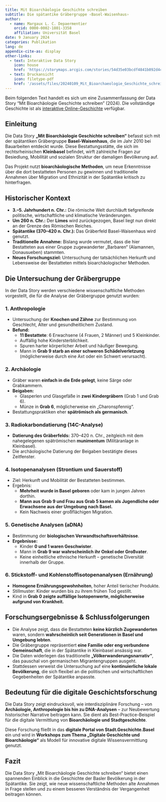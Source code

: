 ```yaml
---
title: Mit Bioarchäologie Geschichte schreiben
subtitle: Die spätantike Gräbergruppe ‹Basel-Waisenhaus›
author:
  - name: Margaux L. C. Depaermentier
    orcid: 0000-0002-1801-3358
    affiliation: Universität Basel
date: 9 January 2024
categories: Publikation
lang: de
appendix-cite-as: display
other-links:
  - text: Interaktive Data Story
    icon: house
    href: 'https://storymaps.arcgis.com/stories/54d35e03bcdf4841b092d4c4906227e9'
  - text: Druckansicht
    icon: filetype-pdf
    href: '/assets/files/20240109_Mit_Bioarchaeologie_Geschichte_schreiben.pdf'
---
```


::: callout-note
Beim folgenden Text handelt es sich um eine Zusammenfassung der Data Story "Mit Bioarchäologie Geschichte schreiben" (2024). Die vollständige Geschichte ist als [interaktive Online-Geschichte](https://storymaps.arcgis.com/stories/54d35e03bcdf4841b092d4c4906227e9) verfügbar.
:::

## Einleitung

Die Data Story **„Mit Bioarchäologie Geschichte schreiben“** befasst sich mit der spätantiken Gräbergruppe **Basel-Waisenhaus**, die im Jahr 2010 bei Bauarbeiten entdeckt wurde. Diese Bestattungsstätte, die sich im rechtsrheinischen **Kleinbasel** befindet, wirft zahlreiche Fragen zur Besiedlung, Mobilität und sozialen Struktur der damaligen Bevölkerung auf.

Das Projekt nutzt **bioarchäologische Methoden**, um neue Erkenntnisse über die dort bestatteten Personen zu gewinnen und traditionelle Annahmen über Migration und Ethnizität in der Spätantike kritisch zu hinterfragen.

## Historischer Kontext

- **3.–5. Jahrhundert n. Chr.:** Die römische Welt durchläuft tiefgreifende politische, wirtschaftliche und klimatische Veränderungen.\
- **Um 260 n. Chr.:** Der **Limes** wird zurückgezogen, Basel liegt nun direkt an der Grenze des Römischen Reiches.\
- **Spätantike (370–420 n. Chr.):** Das Gräberfeld Basel-Waisenhaus wird genutzt.\
- **Traditionelle Annahme:** Bislang wurde vermutet, dass die hier Bestatteten aus einer Gruppe zugewanderter „Barbaren“ (Alamannen, Donausueben) stammten.\
- **Neues Forschungsziel:** Untersuchung der tatsächlichen Herkunft und Lebensweise der Bestatteten mittels bioarchäologischer Methoden.

## Die Untersuchung der Gräbergruppe

In der Data Story werden verschiedene wissenschaftliche Methoden vorgestellt, die für die Analyse der Gräbergruppe genutzt wurden:

### 1. Anthropologie

- Untersuchung der **Knochen und Zähne** zur Bestimmung von Geschlecht, Alter und gesundheitlichem Zustand.\
- **Befund:**
  - **11 Bestattete**: 6 Erwachsene (4 Frauen, 2 Männer) und 5 Kleinkinder.\
  - Auffällig hohe Kindersterblichkeit.\
  - Spuren harter körperlicher Arbeit und häufiger Bewegung.\
  - Mann in **Grab 9 starb an einer schweren Schädelverletzung** (möglicherweise durch eine Axt oder ein Schwert verursacht).

### 2. Archäologie

- Gräber waren **einfach in die Erde gelegt**, keine Särge oder Grabkammern.\
- **Beigaben:**
  - Glasperlen und Glasgefäße in **zwei Kindergräbern** (Grab 1 und Grab 6).\
  - Münze in **Grab 6**, möglicherweise ein „Charonspfennig“.\
- Bestattungspraktiken eher **spätrömisch als germanisch**.

### 3. Radiokarbondatierung (14C-Analyse)

- **Datierung des Gräberfelds:** 370–420 n. Chr., zeitgleich mit dem nahegelegenen spätrömischen **munimentum** (Militäranlage in Kleinbasel).\
- Die archäologische Datierung der Beigaben bestätigte dieses Zeitfenster.

### 4. Isotopenanalysen (Strontium und Sauerstoff)

- Ziel: Herkunft und Mobilität der Bestatteten bestimmen.\
- Ergebnis:
  - **Mehrheit wurde in Basel geboren** oder kam in jungen Jahren dorthin.\
  - **Mann aus Grab 9 und Frau aus Grab 5 kamen als Jugendliche oder Erwachsene aus der Umgebung nach Basel.**\
  - Kein Nachweis einer großflächigen Migration.

### 5. Genetische Analysen (aDNA)

- Bestimmung der **biologischen Verwandtschaftsverhältnisse**.\
- **Ergebnisse:**
  - Kinder **0 und 1 waren Geschwister**.\
  - Mann in **Grab 9 war wahrscheinlich ihr Onkel oder Großvater**.\
  - Keine einheitliche ethnische Herkunft – genetische Diversität innerhalb der Gruppe.

### 6. Stickstoff- und Kohlenstoffisotopenanalysen (Ernährung)

- **Homogene Ernährungsgewohnheiten**, hoher Anteil tierischer Produkte.\
- Stillmuster: Kinder wurden bis zu ihrem frühen Tod gestillt.\
- Kind in **Grab 0 zeigte auffällige Isotopenwerte, möglicherweise aufgrund von Krankheit.**

## Forschungsergebnisse & Schlussfolgerungen

- Die Analyse zeigt, dass die Bestatteten **keine kürzlich Zugewanderten** waren, sondern **wahrscheinlich seit Generationen in Basel und Umgebung lebten**.\
- Die Gräbergruppe repräsentiert **eine Familie oder eng verbundene Gemeinschaft**, die in der Spätantike in Kleinbasel ansässig war.\
- Die Daten widerlegen das traditionelle **„Völkerwanderungsnarrativ“**, das pauschal von germanischen Migrantengruppen ausgeht.\
- Stattdessen verweist die Untersuchung auf eine **kontinuierliche lokale Bevölkerung**, die sich flexibel an die politischen und wirtschaftlichen Gegebenheiten der Spätantike anpasste.

## Bedeutung für die digitale Geschichtsforschung

Die Data Story zeigt eindrucksvoll, wie interdisziplinäre Forschung – von **Archäologie, Anthropologie bis hin zu DNA-Analysen** – zur Neubewertung historischer Narrative beitragen kann. Sie dient als Best-Practice-Beispiel für die digitale Vermittlung von **Bioarchäologie und Stadtgeschichte**.

Diese Forschung fließt in das **digitale Portal von Stadt.Geschichte.Basel** ein und wird in **Workshops zum Thema „Digitale Geschichte und Bioarchäologie“** als Modell für innovative digitale Wissensvermittlung genutzt.

## Fazit

Die Data Story „Mit Bioarchäologie Geschichte schreiben“ bietet einen spannenden Einblick in die Geschichte der Basler Bevölkerung in der Spätantike. Sie zeigt, wie neue wissenschaftliche Methoden alte Annahmen in Frage stellen und zu einem besseren Verständnis der Vergangenheit beitragen können.
